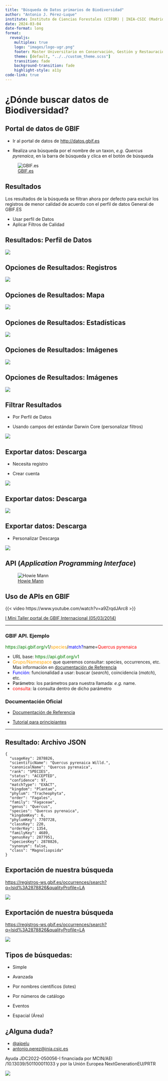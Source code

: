 ```yaml
---
title: "Búsqueda de Datos primarios de Biodiversidad"
author: "Antonio J. Pérez-Luque"
institute: Instituto de Ciencias Forestales (CIFOR) | INIA-CSIC (Madrid)
date: 2024-03-04
date-format: long
format: 
  revealjs: 
    multiplex: true
    logo: "images/logo-ugr.png"
    footer: Master Universitario en Conservación, Gestión y Restauración de la Biodiversidad
    theme: [default, "../../custom_theme.scss"] 
    transition: fade
    background-transition: fade
    highlight-style: a11y
code-link: true
---
```


# ¿Dónde buscar datos de Biodiversidad?

## Portal de datos de GBIF {.small}

-   Ir al portal de datos de <http://datos.gbif.es>

-   Realiza una búsqueda por el nombre de un taxon, *e.g.* *Quercus pyrenaica*, en la barra de búsqueda y clica en el botón de búsqueda

![[GBIF.es](http://datos.gbif.es)](images/portal-datos.png)

## Resultados

::: small
::: callout-important
Los resultados de la búsqueda se filtran ahora por defecto para excluir los registros de menor calidad de acuerdo con el perfil de datos General de GBIF.ES
:::
:::

-   Usar perfil de Datos
-   Aplicar Filtros de Calidad

## Resultados: Perfil de Datos

![](images/portal-filtros.png)

## Opciones de Resultados: Registros

![](images/resultados-registros.png)

## Opciones de Resultados: Mapa

![](images/resultados-mapa.png)

## Opciones de Resultados: Estadísticas

![](images/resultados-stats.png)

## Opciones de Resultados: Imágenes

![](images/resultados-imagenes.png)

## Opciones de Resultados: Imágenes

![](images/resultados-imagenes-detail.png)

## Filtrar Resultados {.small}

-   Por Perfil de Datos

-   Usando campos del estándar Darwin Core (personalizar filtros)

![](images/filtros-seleccion.png){fig-align="center"}

## Exportar datos: Descarga

-   Necesita registro

-   Crear cuenta

![](images/descarga-registro.png){fig-align="center"}

## Exportar datos: Descarga

![](images/descarga.png){fig-align="center"}

## Exportar datos: Descarga

-   Personalizar Descarga

![](images/descarga-opciones.png){fig-align="center"}

## API (*Application Programming Interface*)

![[Howie Mann](https://mannhowie.com/rest-api)](images/rest-api.png)

## Uso de APIs en GBIF

{{< video https://www.youtube.com/watch?v=a9ZrqdJArc8 >}}

[I Mini Taller portal de GBIF Internacional (05/03/2014)](https://www.youtube.com/watch?v=a9ZrqdJArc8)

------------------------------------------------------------------------

### GBIF API. Ejemplo {.small}

:::small
<span style="color:green;">https://api.gbif.org/v1</span>/<span style="color:orange;">species</span>/<span style="color:blue;">match?</span>name=<span style="color:red;">Quercus pyrenaica</span>

- URL base: <span style="color:green;">https://api.gbif.org/v1</span>
- <span style="color:orange;">Grupo/Namespace</span> que queremos consultar: species, occurrences, etc. Mas información en [documentación de Referencia](https://techdocs.gbif.org/en/openapi/)
- <span style="color:blue;">Función</span>: funcionalidad a usar: buscar (*search*), coincidencia (*match*), etc. 
- <span style="color:black;">Parámetro</span>: los parámetros para nuestra llamada: *e.g.* name. 
- <span style="color:red;">consulta</span>: la consulta dentro de dicho parámetro

::: 

### Documentación Oficial
- [Documentación de Referencia](https://techdocs.gbif.org/en/openapi/)

- [Tutorial para principiantes](https://data-blog.gbif.org/post/gbif-api-beginners-guide/)


------------------------------------------------------------------------

## Resultado: Archivo JSON 
```         
{
  "usageKey": 2878826,
  "scientificName": "Quercus pyrenaica Willd.",
  "canonicalName": "Quercus pyrenaica",
  "rank": "SPECIES",
  "status": "ACCEPTED",
  "confidence": 97,
  "matchType": "EXACT",
  "kingdom": "Plantae",
  "phylum": "Tracheophyta",
  "order": "Fagales",
  "family": "Fagaceae",
  "genus": "Quercus",
  "species": "Quercus pyrenaica",
  "kingdomKey": 6,
  "phylumKey": 7707728,
  "classKey": 220,
  "orderKey": 1354,
  "familyKey": 4689,
  "genusKey": 2877951,
  "speciesKey": 2878826,
  "synonym": false,
  "class": "Magnoliopsida"
}
```

## Exportación de nuestra búsqueda  

:::small
[https://registros-ws.gbif.es/occurrences/search?q=lsid%3A2878826&qualityProfile=LA](https://registros-ws.gbif.es/occurrences/search?q=lsid%3A2878826&qualityProfile=LA)
:::

![](images/json-qp.png){fig-align="center"}

## Exportación de nuestra búsqueda  

:::small
[https://registros-ws.gbif.es/occurrences/search?q=lsid%3A2878826&qualityProfile=LA](https://registros-ws.gbif.es/occurrences/search?q=lsid%3A2878826&qualityProfile=LA)
:::

![](images/json-qp-formatted.png){fig-align="center"}

## Tipos de búsquedas:

-   Simple

-   Avanzada

-   Por nombres científicos (lotes)

-   Por números de catálogo

-   Eventos

-   Espacial (Área)

## ¿Alguna duda?

-   [\@ajpelu](https://twitter.com/ajpelu)
-   [antonio.perez\@inia.csic.es](mailto:%20antonio.perez@inia.csic.es)

::: small
Ayuda JDC2022-050056-I financiada por MCIN/AEI /10.13039/501100011033 y por la Unión Europea NextGenerationEU/PRTR
:::

![](images/logo-jdc.png){fig-align="center"}

